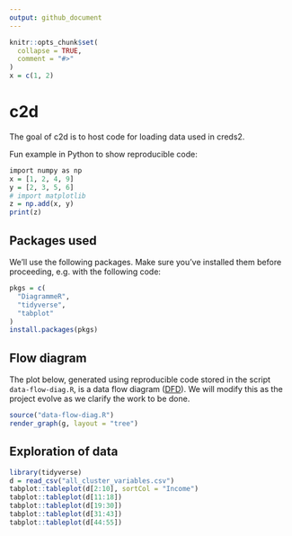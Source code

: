 ```yaml
---
output: github_document
---
```


<!-- README.md is generated from README.Rmd. Please edit that file -->

```r
knitr::opts_chunk$set(
  collapse = TRUE,
  comment = "#>"
)
x = c(1, 2)
```

# c2d

The goal of c2d is to host code for loading data used in creds2.

Fun example in Python to show reproducible code:

```r
import numpy as np
x = [1, 2, 4, 9]
y = [2, 3, 5, 6]
# import matplotlib
z = np.add(x, y)
print(z)
```

## Packages used

We'll use the following packages.
Make sure you've installed them before proceeding, e.g. with the following code:

```r
pkgs = c(
  "DiagrammeR",
  "tidyverse",
  "tabplot"
)
install.packages(pkgs)
```


## Flow diagram

The plot below, generated using reproducible code stored in the script `data-flow-diag.R`, is a data flow diagram ([DFD](https://en.wikipedia.org/wiki/Data_flow_diagram)).
We will modify this as the project evolve as we clarify the work to be done.

```r
source("data-flow-diag.R")
render_graph(g, layout = "tree")
```

## Exploration of data

```r
library(tidyverse)
d = read_csv("all_cluster_variables.csv")
tabplot::tableplot(d[2:10], sortCol = "Income")
tabplot::tableplot(d[11:18])
tabplot::tableplot(d[19:30])
tabplot::tableplot(d[31:43])
tabplot::tableplot(d[44:55])
```


